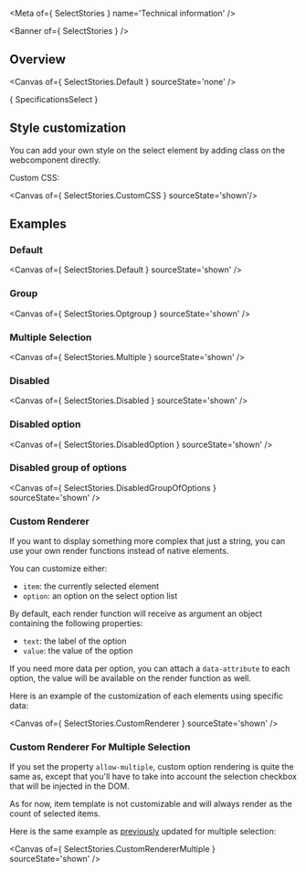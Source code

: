 
<Meta of={ SelectStories } name='Technical information' />

<Banner of={ SelectStories } />

## Overview

<Canvas of={ SelectStories.Default } sourceState='none' />

<Markdown>{ SpecificationsSelect }</Markdown>

## Style customization

You can add your own style on the select element by adding class on the webcomponent directly.

Custom CSS:

<Canvas of={ SelectStories.CustomCSS } sourceState='shown'/>

## Examples

### Default

<Canvas of={ SelectStories.Default } sourceState='shown' />

### Group

<Canvas of={ SelectStories.Optgroup } sourceState='shown' />

### Multiple Selection

<Canvas of={ SelectStories.Multiple } sourceState='shown' />

### Disabled

<Canvas of={ SelectStories.Disabled } sourceState='shown' />

### Disabled option

<Canvas of={ SelectStories.DisabledOption } sourceState='shown' />

### Disabled group of options

<Canvas of={ SelectStories.DisabledGroupOfOptions } sourceState='shown' />

### Custom Renderer

If you want to display something more complex that just a string, you can use your own render functions instead of native elements.

You can customize either:
- `item`: the currently selected element
- `option`: an option on the select option list

By default, each render function will receive as argument an object containing the following properties:
- `text`: the label of the option
- `value`: the value of the option

If you need more data per option, you can attach a `data-attribute` to each option, the value will be available
on the render function as well.

Here is an example of the customization of each elements using specific data:

<Canvas of={ SelectStories.CustomRenderer } sourceState='shown' />

### Custom Renderer For Multiple Selection

If you set the property `allow-multiple`, custom option rendering is quite the same as, except that you'll
have to take into account the selection checkbox that will be injected in the DOM.

As for now, item template is not customizable and will always render as the count of selected items.

Here is the same example as [previously](?path=/docs/ods-components-form-select--documentation#custom-renderer) updated for multiple selection:

<Canvas of={ SelectStories.CustomRendererMultiple } sourceState='shown' />
